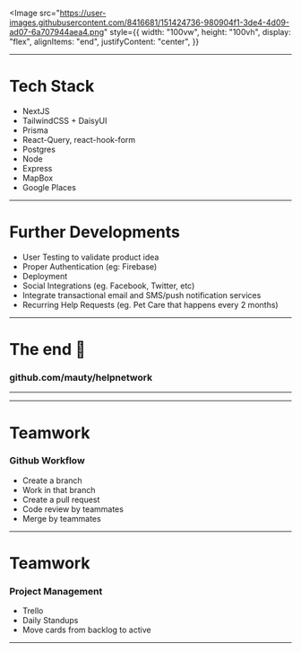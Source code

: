 
<Image
  src="https://user-images.githubusercontent.com/8416681/151424736-980904f1-3de4-4d09-ad07-6a707944aea4.png"
  style={{
    width: "100vw",
    height: "100vh",
    display: "flex",
    alignItems: "end",
    justifyContent: "center",
  }}
></Image>

---

# Tech Stack

<ul>
  <Steps>
    <li>NextJS</li>
    <li>TailwindCSS + DaisyUI</li>
    <li>Prisma</li>
    <li>React-Query, react-hook-form</li>
    <li>Postgres</li>
    <li>Node</li>
    <li>Express</li>
    <li>MapBox</li>
    <li>Google Places</li>
  </Steps>
</ul>

---

# Further Developments

<ul>
  <Steps>
    <li>User Testing to validate product idea</li>
    <li>Proper Authentication (eg: Firebase)</li>
    <li>Deployment</li>
    <li>Social Integrations (eg. Facebook, Twitter, etc)</li>
    <li>Integrate transactional email and SMS/push notification services</li>
    <li>Recurring Help Requests (eg. Pet Care that happens every 2 months)</li>
  </Steps>
</ul>

---

# The end 🙌

### github.com/mauty/helpnetwork

---

---

# Teamwork

### Github Workflow

<ul>
  <Steps>
    <li>Create a branch</li>
    <li>Work in that branch</li>
    <li>Create a pull request</li>
    <li>Code review by teammates</li>
    <li>Merge by teammates</li>
  </Steps>
</ul>

---

# Teamwork

### Project Management

<ul>
  <Steps>
    <li>Trello</li>
    <li>Daily Standups</li>
    <li>Move cards from backlog to active</li>
  </Steps>
</ul>

---
